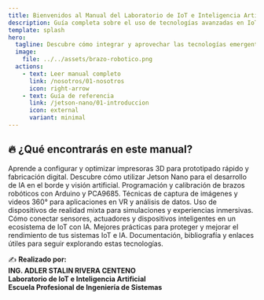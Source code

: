 ```yaml
---
title: Bienvenidos al Manual del Laboratorio de IoT e Inteligencia Artificial
description: Guía completa sobre el uso de tecnologías avanzadas en IoT e IA, incluyendo impresoras 3D, Jetson Nano, brazos robóticos, cámaras Insta360 y lentes de realidad mixta.
template: splash
hero:
  tagline: Descubre cómo integrar y aprovechar las tecnologías emergentes en IoT e Inteligencia Artificial.
  image:
    file: ../../assets/brazo-robotico.png
  actions:
    - text: Leer manual completo
      link: /nosotros/01-nosotros
      icon: right-arrow
    - text: Guía de referencia
      link: /jetson-nano/01-introduccion
      icon: external
      variant: minimal
---
```



## 🔥 ¿Qué encontrarás en este manual?

<CardGrid stagger>
  <Card title="🖨️ Impresión 3D en Prusa MK4" icon="printer">
    Aprende a configurar y optimizar impresoras 3D para prototipado rápido y fabricación digital.
  </Card>
  <Card title="🚀 Jetson Nano Developer Kit" icon="cpu">
    Descubre cómo utilizar Jetson Nano para el desarrollo de IA en el borde y visión artificial.
  </Card>
  <Card title="🤖 Control de Brazos Robóticos" icon="robot">
    Programación y calibración de brazos robóticos con Arduino y PCA9685.
  </Card>
  <Card title="📷 Cámaras Insta360" icon="camera">
    Técnicas de captura de imágenes y videos 360° para aplicaciones en VR y análisis de datos.
  </Card>
  <Card title="🕶️ Lentes de Realidad Mixta" icon="vr">
    Uso de dispositivos de realidad mixta para simulaciones y experiencias inmersivas.
  </Card>
  <Card title="🔌 Integración de IoT e IA" icon="network">
    Cómo conectar sensores, actuadores y dispositivos inteligentes en un ecosistema de IoT con IA.
  </Card>
  <Card title="⚙️ Optimización y Seguridad" icon="shield">
    Mejores prácticas para proteger y mejorar el rendimiento de tus sistemas IoT e IA.
  </Card>
  <Card title="📚 Recursos y Referencias" icon="open-book">
    Documentación, bibliografía y enlaces útiles para seguir explorando estas tecnologías.
  </Card>
</CardGrid>

✍ **Realizado por:**  
**ING. ADLER STALIN RIVERA CENTENO**  
**Laboratorio de IoT e Inteligencia Artificial**  
**Escuela Profesional de Ingeniería de Sistemas**
